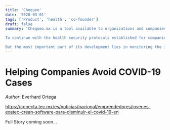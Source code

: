 ```yaml
---
title: 'Chequeo'
date: '2020-03-01'
tags: ['Product', 'health', 'co-founder']
draft: false
summary: 'Chequeo.mx is a tool available to organizations and companies that help make the return to business activities safer.

To continue with the health security protocols established for companies, one of the functionalities of the platform, for example, is to keep a record of the times and dates of sanitization of work spaces.

But the most important part of its development lies in monitoring the information of each of the members of the company or organization, the entrepreneurs considered.'
---
```


# Helping Companies Avoid COVID-19 Cases

_Author_: Everhard Ortega

https://conecta.tec.mx/es/noticias/nacional/emprendedores/jovenes-exatec-crean-software-para-disminuir-el-covid-19-en

Full Story coming soon...
